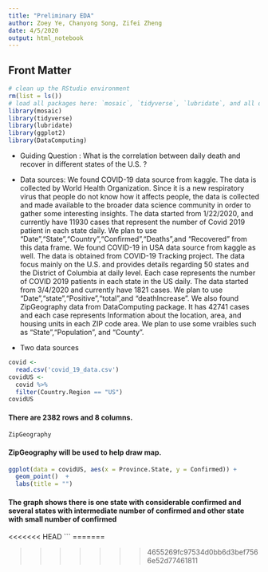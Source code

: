 ```yaml
---
title: "Preliminary EDA"
author: Zoey Ye, Chanyong Song, Zifei Zheng
date: 4/5/2020
output: html_notebook
---
```


## Front Matter

```r
# clean up the RStudio environment 
rm(list = ls())
# load all packages here: `mosaic`, `tidyverse`, `lubridate`, and all others used
library(mosaic)
library(tidyverse)
library(lubridate)
library(ggplot2)
library(DataComputing)
```

* Guiding Question : What is the correlation between daily death and recover in different states of the U.S. ?

* Data sources: 
We found COVID-19 data source from kaggle. The data is collected by World Health Organization. Since it is a new respiratory virus that people do not know how it affects people, the data is collected and made available to the broader data science community in order to gather some interesting insights. The data started from 1/22/2020, and currently have 11930 cases that represent the number of Covid 2019 patient in each state daily. We plan to use "Date","State","Country","Confirmed","Deaths",and "Recovered" from this data frame. We found COVID-19 in USA data source from kaggle as well. The data is obtained from COVID-19 Tracking project. The data focus mainly on the U.S. and provides details regarding 50 states and the District of Columbia at daily level. Each case represents the number of COVID 2019 patients in each state in the US daily. The data started from 3/4/2020 and currently have 1821 cases. We plan to use "Date","state","Positive","total",and "deathIncrease". We also found ZipGeography data from DataComputing package. It has 42741 cases and each case represents Information about the location, area, and housing units in each ZIP code area. We plan to use some vraibles such as "State","Population", and "County".


* Two data sources
```r
covid <-
  read.csv('covid_19_data.csv')
covidUS <-
  covid %>%
  filter(Country.Region == "US")
covidUS
```
#### There are 2382 rows and 8 columns.
```r
ZipGeography
```
#### ZipGeography will be used to help draw map.



```r
ggplot(data = covidUS, aes(x = Province.State, y = Confirmed)) +
  geom_point()  +
  labs(title = "")
```
#### The graph shows there is one state with considerable confirmed and several states with intermediate number of confirmed and other state with small number of confirmed 



<<<<<<< HEAD
```
=======

>>>>>>> 4655269fc97534d0bb6d3bef7566e52d77461811
